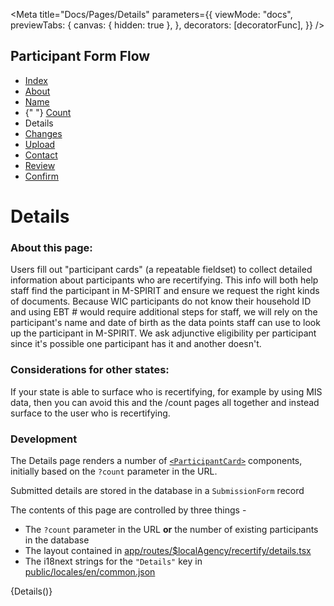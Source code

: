 
<Meta
  title="Docs/Pages/Details"
  parameters={{
    viewMode: "docs",
    previewTabs: {
      canvas: { hidden: true },
    },
    decorators: [decoratorFunc],
  }}
/>

## Participant Form Flow

<ul className="breadcrumb">
  <li>
    <a href="?path=/docs/docs-pages-index--index">Index</a>
  </li>
  <li>
    <a href="?path=/docs/docs-pages-about--about">About</a>
  </li>
  <li>
    <a href="?path=/docs/docs-pages-name--name">Name</a>
  </li>
  <li>
    {" "}
    <a href="?path=/docs/docs-pages-count--count">Count</a>
  </li>
  <li>Details</li>
  <li>
    <a href="?path=/docs/docs-pages-changes--changes">Changes</a>
  </li>
  <li>
    <a href="?path=/docs/docs-pages-upload--upload">Upload</a>
  </li>
  <li>
    <a href="?path=/docs/docs-pages-contact--contact">Contact</a>
  </li>
  <li>
    <a href="?path=/docs/docs-pages-review--review">Review</a>
  </li>
  <li>
    <a href="?path=/docs/docs-pages-confirm--confirm">Confirm</a>
  </li>
</ul>

# Details

### About this page:

Users fill out "participant cards" (a repeatable fieldset) to collect detailed information about participants who are recertifying. This info will both help staff find the participant in M-SPIRIT and ensure we request the right kinds of documents. Because WIC participants do not know their household ID and using EBT # would require additional steps for staff, we will rely on the participant's name and date of birth as the data points staff can use to look up the participant in M-SPIRIT. We ask adjunctive eligibility per participant since it's possible one participant has it and another doesn't.

### Considerations for other states:

If your state is able to surface who is recertifying, for example by using MIS data, then you can avoid this and the /count pages all together and instead surface to the user who is recertifying.

### Development

The Details page renders a number of [`<ParticipantCard>`](?path=/docs/components-participantcard--default) components, initially based on the `?count` parameter in the URL.

Submitted details are stored in the database in a `SubmissionForm` record

The contents of this page are controlled by three things -

- The `?count` parameter in the URL **or** the number of existing participants in the database
- The layout contained in [app/routes/$localAgency/recertify/details.tsx](participant/app/routes/%24localAgency/recertify/details.tsx)
- The i18next strings for the `"Details"` key in [public/locales/en/common.json](locales/en/common.json)

<Canvas>
  <Story name="Details">{Details()}</Story>
</Canvas>
